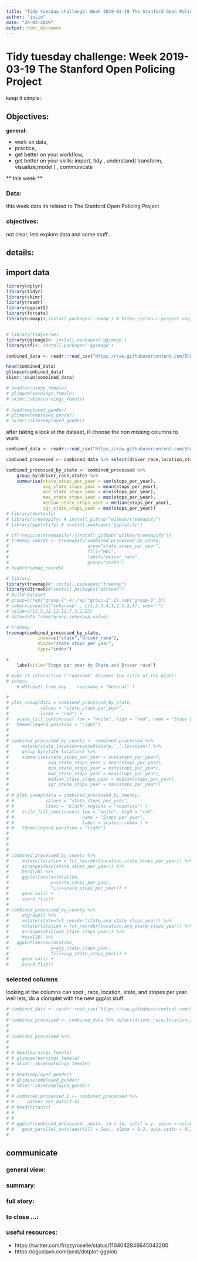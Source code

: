 ```yaml
---
title: "Tidy tuesday challenge: Week 2019-03-19 The Stanford Open Policing Project"
author: "julio"
date: "24-03-2019"
output: html_document
---
```


# Tidy tuesday challenge: Week 2019-03-19 The Stanford Open Policing Project

keep it simple:

## Objectives: 

**general:**

* work on data, 
* practice, 
* get better on your workflow,
* get better on your skills: import, tidy , understand( transform, visualize,model ) , communicate


** this week **

### Data:

this week data its related to The Stanford Open Policing Project

### objectives:

not clear, lets explore data and some stuff...

## details:


## import data

```r
library(dplyr)
library(tidyr)
library(skimr)
library(readr) 
library(ggplot2)
library(forcats)
library(usmap)#;install.packages('usmap') # https://cran.r-project.org/web/packages/usmap/vignettes/mapping.html


# library(tidyverse)
library(ggimage)#; install.packages('ggimage') 
library(sf)#; install.packages('ggimage') 

```



```r
combined_data <- readr::read_csv("https://raw.githubusercontent.com/5harad/openpolicing/master/results/data_for_figures/combined_data.csv")

head(combined_data)
glimpse(combined_data)
skimr::skim(combined_data)

# head(earnings_female)
# glimpse(earnings_female)
# skimr::skim(earnings_female)
 
# head(employed_gender)
# glimpse(employed_gender)
# skimr::skim(employed_gender)
```

after taking a look at the dataset, ill choose the non missing columns to work.

```r
combined_data <- readr::read_csv("https://raw.githubusercontent.com/5harad/openpolicing/master/results/data_for_figures/combined_data.csv")

combined_processed <- combined_data %>% select(driver_race,location,state,stops_per_year)

combined_processed_by_state <- combined_processed %>% 
    group_by(driver_race,state) %>% 
    summarise(state_stops_per_year = sum(stops_per_year),
              avg_state_stops_year = mean(stops_per_year),
              min_state_stops_year = min(stops_per_year),
              max_state_stops_year = max(stops_per_year),
              median_state_stops_year = median(stops_per_year),
              iqr_state_stops_year = max(stops_per_year))
# library(devtools)
# library(treemapify) # install_github("wilkox/treemapify")
# library(ggplotify) # install.packages('ggplotify')

# if(!require(treemapify)){install_github("wilkox/treemapify")}
# treemap_coords <- treemapify(combined_processed_by_state,
#                              area="state_stops_per_year", 
#                              fill="HDI", 
#                              label="driver_race", 
#                              group="state")
# head(treemap_coords)

# library
library(treemap)#; install.packages("treemap")
library(d3treeR)#;install.packages("d3treeR")
# Build Dataset
# group=c(rep("group-1",4),rep("group-2",2),rep("group-3",3))
# subgroup=paste("subgroup" , c(1,2,3,4,1,2,1,2,3), sep="-")
# value=c(13,5,22,12,11,7,3,1,23)
# data=data.frame(group,subgroup,value)

# treemap
treemap(combined_processed_by_state,
            index=c("state","driver_race"),
            vSize="state_stops_per_year",
            type="index")

+
    labs(title="Stops per year by State and Driver race")

# make it interactive ("rootname" becomes the title of the plot):
# inter=
    # d3tree2( tree_map ,  rootname = "General" )

```


```r
# 
# plot_usmap(data = combined_processed_by_state, 
#            values = "state_stops_per_year", 
#            lines = "red") + 
#   scale_fill_continuous( low = "white", high = "red", name = "Stops per year", label = scales::comma ) +
#   theme(legend.position = "right")
# 
# 
# combined_processed_by_county <- combined_processed %>% 
#     mutate(state_location=paste0(state,'_',location)) %>% 
#     group_by(state_location) %>% 
#     summarise(state_stops_per_year = sum(stops_per_year),
#               avg_state_stops_year = mean(stops_per_year),
#               min_state_stops_year = min(stops_per_year),
#               max_state_stops_year = max(stops_per_year),
#               median_state_stops_year = median(stops_per_year),
#               iqr_state_stops_year = max(stops_per_year))
# 
# # plot_usmap(data = combined_processed_by_county, 
# #            values = "state_stops_per_year", 
# #            lines = "black",regions = "counties") + 
# #   scale_fill_continuous( low = "white", high = "red", 
# #                          name = "Stops per year", 
# #                          label = scales::comma ) +
# #   theme(legend.position = "right")
# 
# 
# 
# 
# combined_processed_by_county %>% 
#     mutate(location = fct_reorder(location,state_stops_per_year)) %>% 
#     arrange(desc(state_stops_per_year)) %>% 
#     head(20) %>% 
#     ggplot(aes(x=location,
#                y=state_stops_per_year,
#                fill=state_stops_per_year)) +
#     geom_col() +
#     coord_flip()
# 
# combined_processed_by_county %>% 
#     ungroup() %>% 
#     mutate(state=fct_reorder(state,avg_state_stops_year)) %>% 
#     mutate(location = fct_reorder(location,avg_state_stops_year)) %>% 
#     arrange(desc(avg_state_stops_year)) %>% 
#     head(20) %>% 
#   ggplot(aes(x=location,
#                y=avg_state_stops_year,
#                fill=avg_state_stops_year)) +
#     geom_col() +
#     coord_flip()

```

### selected columns

looking at the columns can spot , race, location, state, and stopes per year. 
well lets, do a cloroplet with the new ggplot stuff.


```r
# combined_data <- readr::read_csv("https://raw.githubusercontent.com/5harad/openpolicing/master/results/data_for_figures/combined_data.csv")
# 
# combined_processed <- combined_data %>% select(driver_race,location,state,stops_per_year)
# 
# 
# combined_processed %>% 
# 
# 
# # head(earnings_female)
# # glimpse(earnings_female)
# # skimr::skim(earnings_female)
#  
# # head(employed_gender)
# # glimpse(employed_gender)
# # skimr::skim(employed_gender)
# 
# # combined_processed_2 <- combined_processed %>% 
# #     gather_set_data(1:4)
# # head(titanic)
# # 
# # 
# # ggplot(combined_processed, aes(x, id = id, split = y, value = value)) +
# #   geom_parallel_sets(aes(fill = Sex), alpha = 0.3, axis.width = 0.1) 
# 


```



## communicate


### general view:


### summary: 

### full story:


### to close ...:


### useful resources:

- https://twitter.com/frizzyroselle/status/1104042846645043200
- https://ogustavo.com/post/dotplot-ggplot/
